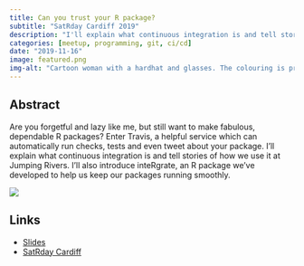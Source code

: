 ```yaml
---
title: Can you trust your R package?
subtitle: "SatRday Cardiff 2019"
description: "I'll explain what continuous integration is and tell stories of how we use it at Jumping Rivers."
categories: [meetup, programming, git, ci/cd]
date: "2019-11-16"
image: featured.png
img-alt: "Cartoon woman with a hardhat and glasses. The colouring is pride rainbow."
---
```


## Abstract

Are you forgetful and lazy like me, but still want to make fabulous, dependable R packages? Enter Travis, a helpful service which can automatically run checks, tests and even tweet about your package. I'll explain what continuous integration is and tell stories of how we use it at Jumping Rivers. I'll also introduce inteRgrate, an R package we've developed to help us keep our packages running smoothly.

![](featured.png){fig-alt="Cartoon woman with a hardhat and glasses. The colouring is pride rainbow."}

## Links

-   [Slides](https://statsrhian.github.io/talks/2019-11-16-trust-your-pkg/2019-11-16-trust-your-pkg.html#1)
-   [SatRday Cardiff](https://cardiff2019.satrdays.org/)

